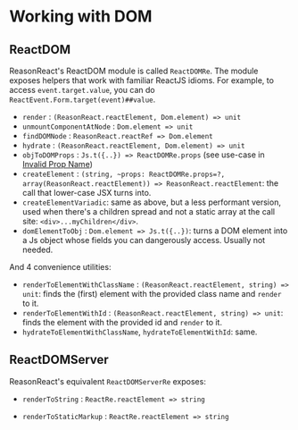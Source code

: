 # Working with DOM

## ReactDOM

ReasonReact's ReactDOM module is called `ReactDOMRe`. The module exposes helpers that work with familiar ReactJS idioms. For example, to access `event.target.value`, you can do `ReactEvent.Form.target(event)##value`.

- `render` : `(ReasonReact.reactElement, Dom.element) => unit`
- `unmountComponentAtNode` : `Dom.element => unit`
- `findDOMNode` : `ReasonReact.reactRef => Dom.element`
- `hydrate` : `(ReasonReact.reactElement, Dom.element) => unit`
- `objToDOMProps` : `Js.t({..}) => ReactDOMRe.props` (see use-case in [Invalid Prop Name](invalid-prop-name.md))
- `createElement` : `(string, ~props: ReactDOMRe.props=?, array(ReasonReact.reactElement)) => ReasonReact.reactElement`: the call that lower-case JSX turns into.
- `createElementVariadic`: same as above, but a less performant version, used when there's a children spread and not a static array at the call site: `<div>...myChildren</div>`.
- `domElementToObj` : `Dom.element => Js.t({..})`: turns a DOM element into a Js object whose fields you can dangerously access. Usually not needed.

And 4 convenience utilities:

- `renderToElementWithClassName` : `(ReasonReact.reactElement, string) => unit`: finds the (first) element with the provided class name and `render` to it.
- `renderToElementWithId` : `(ReasonReact.reactElement, string) => unit`: finds the element with the provided id and `render` to it.
- `hydrateToElementWithClassName`, `hydrateToElementWithId`: same.

## ReactDOMServer

ReasonReact's equivalent `ReactDOMServerRe` exposes:

- `renderToString` : `ReactRe.reactElement => string`

- `renderToStaticMarkup` : `ReactRe.reactElement => string`
